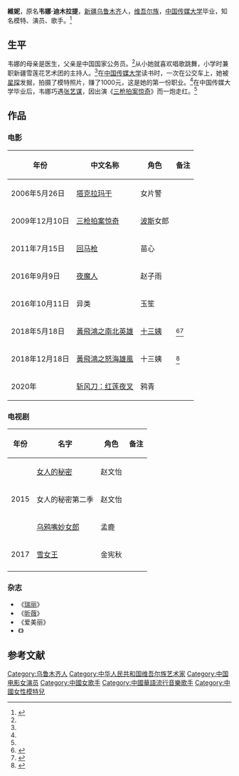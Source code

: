 {{藝人
| 姓名     = 維妮
| 類型     = 女演员
| 圖片     = <!-- Use only free-licenced images which meet WP:NFCC -->Replace this image female.svg
| 圖片尺寸 = 
| 圖片簡介 = 
| 原名     = 韦娜·迪木拉提
| 英文名   = {{lang|en|Wini}}
| 綽號     = 
| 國籍     = {{PRC}}
| 民族     = [[维吾尔族|维吾尔族]]
| 出生日期 = {{birth date and age|1987|07|26}}
| 出生地點 = {{CHN}}[[新疆维吾尔自治区|新疆维吾尔自治区]][[乌鲁木齐市|乌鲁木齐市]]
| 職業     = 演员、模特、歌手
| 語言     = [[维吾尔语|维吾尔语]]、汉语
| 教育程度 = [[中国传媒大学|中国传媒大学]]
| 宗教信仰 =  
| 配偶     = 
| 音樂類型 = [[流行音乐|流行音乐]]
| 代表作   = 
| 活躍年代 = 2006年至今
| 唱片公司 = 
| 經紀公司 = 
| 網站     = <!-- {{URL|www.example.com}} -->
| 相關團體 =
| 獎項     = 
| IMDb    = 3904809
| 現任成員 =
| 過往成員 = 
| 音樂專輯 =  
}}
'''維妮'''{{BD|1987年|7月26日|||W韦}}，原名'''韦娜·迪木拉提'''，[[新疆维吾尔自治区|新疆]][[乌鲁木齐市|乌鲁木齐]]人，[[维吾尔族|维吾尔族]]，[[中国传媒大学|中国传媒大学]]毕业，知名模特、演员、歌手。<ref>{{cite web |url= http://www.iqilu.com/html/qltv/fsb/daren/2010/0419/222494.shtml|title=《风神榜》k歌达人：韦娜 |date=2010-04-19|accessdate=2012-02-24|work=齐鲁网}}</ref>

== 生平 ==
韦娜的母亲是医生，父亲是中国国家公务员。<ref name="xsme"/>从小她就喜欢唱歌跳舞，小学时兼职新疆雪莲花艺术团的主持人。<ref name="xsme"/>在[[中国传媒大学|中国传媒大学]]读书时，一次在公交车上，她被[[星探|星探]]发掘，拍摄了模特照片，赚了1000元，这是她的第一份职业。<ref name="xsme"/>在中国传媒大学毕业后，韦娜巧遇[[张艺谋|张艺谋]]，因出演《[[三枪拍案惊奇|三枪拍案惊奇]]》而一炮走红。<ref name="xsme"/> 

== 作品 ==
=== 电影 ===
{| class="wikitable sortable"
|-
! 年份 !! 中文名称 !! 角色 !! 备注
|-
| 2006年5月26日 || [[塔克拉玛干|塔克拉玛干]]|| 女片警 || 
|-
| 2009年12月10日 || [[三枪拍案惊奇|三枪拍案惊奇]] || [[波斯|波斯]]女郎 || 
|-
| 2011年7月15日 || [[回马枪_(电影)|回马枪]]|| 苗心 || 
|-
| 2016年9月9日 || [[夜魔人|夜魔人]] || 赵子雨 ||
|-
| 2016年10月11日|| 异类 || 玉笙 ||
|-
|2018年5月18日
|[[黃飛鴻之南北英雄|黃飛鴻之南北英雄]]
|[[十三姨|十三姨]]
|<ref>{{Cite web|url=http://ent.163.com/17/1013/13/D0KN0APS000380D0.html|title=《黄飞鸿》再塑经典 赵文卓情系十三姨维妮|accessdate=2018-12-28|date=2017-10-13|publisher=网易娱乐}}</ref><ref>{{Cite web|url=http://news.mtime.com/2018/05/16/1580658.html|title=回忆杀！赵文卓时隔26年再演黄飞鸿 网络电影《黄飞鸿之南北英雄》首映 5.18上线|accessdate=2018-12-28|date=2018-05-16|publisher=Mtime时光网}}</ref>
|-
|2018年12月18日
|[[黃飛鴻之怒海雄風|黃飛鴻之怒海雄風]]
|十三姨
|<ref>{{Cite web|url=http://ent.163.com/18/0602/17/DJAHL2V90003421U.html|title=《黄飞鸿之怒海雄风》赵文卓携手名导麦子善再续传奇|accessdate=2018-12-28|date=2018-06-02|publisher=网易娱乐}}</ref>
|-
| 2020年 || [[斩风刀：红莲夜叉|斩风刀：红莲夜叉]] || 鸦青 ||
|}

===电视剧===
{| class="wikitable"
|-
! 年份 !! 名字 !! 角色!! 备注
|-
|rowspan="3"| 2015 || [[女人的秘密|女人的秘密]] || 赵文怡 || 
|-
| 女人的秘密第二季|| 赵文怡 || 
|-
| [[乌鸦嘴妙女郎|乌鸦嘴妙女郎]] || 孟鹿 ||
|-
| 2017|| [[北国英雄|雪女王]] || 金宪秋 ||
|-
|}

=== 杂志 ===
*《[[瑞丽|瑞丽]]》
*《[[昕薇|昕薇]]》
*《{{lang|en|Me}}爱美丽》
*《{{lang|en|Bea's Up}}》

==参考文献==
<div class="references-small">
<references></references>
</div>

{{DEFAULTSORT:Wei韦娜}}
[[Category:乌鲁木齐人|Category:乌鲁木齐人]]
[[Category:中华人民共和国维吾尔族艺术家|Category:中华人民共和国维吾尔族艺术家]]
[[Category:中国电影女演员|Category:中国电影女演员]]
[[Category:中國女歌手|Category:中國女歌手]]
[[Category:中國華語流行音樂歌手|Category:中國華語流行音樂歌手]]
[[Category:中國女性模特兒|Category:中國女性模特兒]]